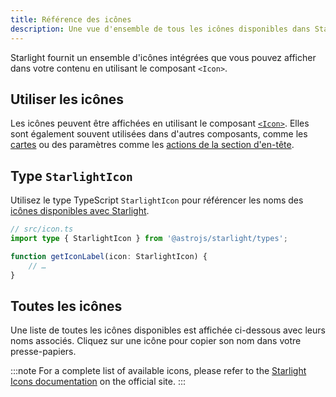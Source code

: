 ```yaml
---
title: Référence des icônes
description: Une vue d'ensemble de tous les icônes disponibles dans Starlight.
---
```


Starlight fournit un ensemble d'icônes intégrées que vous pouvez afficher dans votre contenu en utilisant le composant `<Icon>`.

## Utiliser les icônes

Les icônes peuvent être affichées en utilisant le composant [`<Icon>`](/fr/components/icons/).
Elles sont également souvent utilisées dans d'autres composants, comme les [cartes](/fr/components/cards/) ou des paramètres comme les [actions de la section d'en-tête](/fr/reference/frontmatter/#hero).

## Type `StarlightIcon`

Utilisez le type TypeScript `StarlightIcon` pour référencer les noms des [icônes disponibles avec Starlight](#toutes-les-icônes).

```ts {2} /icon: (StarlightIcon)/
// src/icon.ts
import type { StarlightIcon } from '@astrojs/starlight/types';

function getIconLabel(icon: StarlightIcon) {
	// …
}
```

## Toutes les icônes

Une liste de toutes les icônes disponibles est affichée ci-dessous avec leurs noms associés. Cliquez sur une icône pour copier son nom dans votre presse-papiers.


:::note
For a complete list of available icons, please refer to the [Starlight Icons documentation](https://starlight.astro.build/reference/icons/) on the official site.
:::
